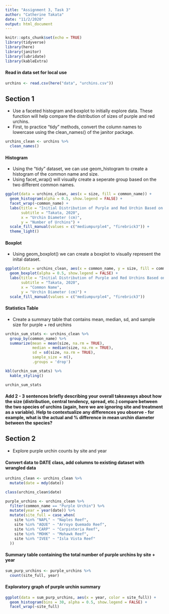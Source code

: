 ```yaml
---
title: "Assignment 3, Task 3"
author: "Catherine Takata"
date: "11/2/2020"
output: html_document
---
```


```r
knitr::opts_chunk$set(echo = TRUE)
library(tidyverse)
library(here)
library(janitor)
library(lubridate)
library(kableExtra)
```

#### Read in data set for local use 

```r
urchins <- read.csv(here("data", "urchins.csv"))
```

## Section 1
- Use a faceted histogram and boxplot to initially explore data. These function will help compare the distribution of sizes of purple and red urchins.  
- First, to practice "tidy" methods, convert the column names to lowercase using the clean_names() of the janitor package. 

```r
urchins_clean <- urchins %>% 
  clean_names()
```


#### Histogram 
- Using the "tidy" dataset, we can use geom_histogram to create a histogram of the common name and size. 
- Using facet_wrap() will visually create a seperate group based on the two different common names. 

```r
ggplot(data = urchins_clean, aes(x = size, fill = common_name)) +
  geom_histogram(alpha = 0.5, show.legend = FALSE) + 
  facet_wrap(~common_name) +
  labs(title = "Initial Distribution of Purple and Red Urchin Based on Size",
       subtitle = "Takata, 2020",
       x = "Urchin Diameter (cm)",
       y = "Number of Urchins") +
  scale_fill_manual(values = c("mediumpurple4", "firebrick3")) +
  theme_light()
```

#### Boxplot 
- Using geom_boxplot() we can create a boxplot to visually represent the inital dataset. 

```r
ggplot(data = urchins_clean, aes(x = common_name, y = size, fill = common_name)) +
  geom_boxplot(alpha = 0.5, show.legend = FALSE) +
  labs(title = "Initial Distribution of Purple and Red Urchins Based on Size",
       subtitle = "Takata, 2020",
       x = "Common Name",
       y = "Urchin Diameter (cm)") +
  scale_fill_manual(values = c("mediumpurple4", "firebrick3"))
```

#### Statistics Table 
- Create a summary table that contains mean, median, sd, and sample size for purple + red urchins 

```r
urchin_sum_stats <- urchins_clean %>% 
  group_by(common_name) %>% 
  summarize(mean = mean(size, na.rm = TRUE),
            median = median(size, na.rm = TRUE),
            sd = sd(size, na.rm = TRUE),
            sample_size = n(),
            .groups = 'drop')

kbl(urchin_sum_stats) %>% 
  kable_styling()

urchin_sum_stats
```

####  Add 2 - 3 sentences briefly describing your overall takeaways about how the size (distribution, central tendency, spread, etc.) compare between the two species of urchins (again, here we are ignoring site and treatment as a variable). Help to contextualize any differences you observe - for example, what is the actual and % difference in mean urchin diameter between the species? 


## Section 2
- Explore purple urchin counts by site and year 

#### Convert data to DATE class, add columns to existing dataset with wrangled data 

```r

urchins_clean <- urchins_clean %>% 
  mutate(date = mdy(date))

class(urchins_clean$date)

purple_urchins <- urchins_clean %>% 
  filter(common_name == "Purple Urchin") %>% 
  mutate(year = year(date)) %>%
  mutate(site_full = case_when(
    site %in% "NAPL" ~ "Naples Reef",
    site %in% "AQUE" ~ "Arroyo Quemado Reef",
    site %in% "CARP" ~ "Carpinteria Reef",
    site %in% "MOHK" ~ "Mohawk Reef",
    site %in% "IVEE" ~ "Isla Vista Reef"
  )) 

```

#### Summary table containing the total number of purple urchins by site + year 

```r
sum_purp_urchins <- purple_urchins %>% 
  count(site_full, year)
```

#### Exploratory graph of purple urchin summary 

```r
ggplot(data = sum_purp_urchins, aes(x = year, color = site_full)) + 
  geom_histogram(bins = 30, alpha = 0.5, show.legend = FALSE) + 
  facet_wrap(~site_full)
```

